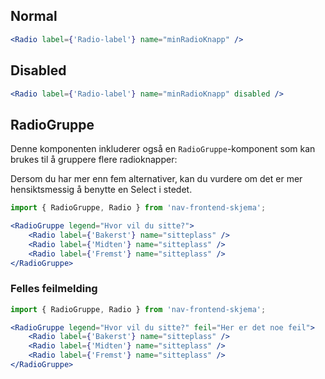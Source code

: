 
## Normal

<Example>
    <Radio label={'Radio-label'} name="minRadioKnapp" />
</Example>

```jsx
<Radio label={'Radio-label'} name="minRadioKnapp" />
```

## Disabled

<Example>
    <Radio label={'Radio-label'} name="minRadioKnapp" disabled />
</Example>

```jsx
<Radio label={'Radio-label'} name="minRadioKnapp" disabled />
```

## RadioGruppe

Denne komponenten inkluderer også en `RadioGruppe`-komponent som kan brukes til å gruppere flere radioknapper:

<Alertstripe type="info">
    Dersom du har mer enn fem alternativer, kan du vurdere om det er mer hensiktsmessig å benytte en <Lenke href="/components/select">Select</Lenke> i stedet.
</Alertstripe>

<Example>
    <RadioGruppe legend="Hvor vil du sitte?">
        <Radio label={'Bakerst'} name="sitteplass" />
        <Radio label={'Midten'} name="sitteplass" />
        <Radio label={'Fremst'} name="sitteplass" />
    </RadioGruppe>
</Example>

```jsx
import { RadioGruppe, Radio } from 'nav-frontend-skjema';

<RadioGruppe legend="Hvor vil du sitte?">
    <Radio label={'Bakerst'} name="sitteplass" />
    <Radio label={'Midten'} name="sitteplass" />
    <Radio label={'Fremst'} name="sitteplass" />
</RadioGruppe>
```

### Felles feilmelding

<Example>
    <RadioGruppe legend="Hvor vil du sitte?" feil="Her er det noe feil">
        <Radio label={'Bakerst'} name="sitteplass" />
        <Radio label={'Midten'} name="sitteplass" />
        <Radio label={'Fremst'} name="sitteplass" />
    </RadioGruppe>
</Example>

```jsx
import { RadioGruppe, Radio } from 'nav-frontend-skjema';

<RadioGruppe legend="Hvor vil du sitte?" feil="Her er det noe feil">
    <Radio label={'Bakerst'} name="sitteplass" />
    <Radio label={'Midten'} name="sitteplass" />
    <Radio label={'Fremst'} name="sitteplass" />
</RadioGruppe>
```
